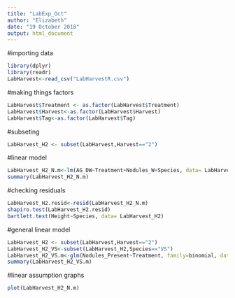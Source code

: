 ---
title: "LabExp_Oct"
author: "Elizabeth"
date: "19 October 2018"
output: html_document
---

#importing data
```{r}
library(dplyr)
library(readr)
LabHarvest<-read_csv("LabHarvestR.csv")
```

#making things factors
```{r}
LabHarvest$Treatment <- as.factor(LabHarvest$Treatment)
LabHarvest$Harvest<-as.factor(LabHarvest$Harvest)
LabHarvest$Tag<-as.factor(LabHarvest$Tag)
```

#subseting 
```{r}
LabHarvest_H2 <- subset(LabHarvest,Harvest=="2")
```

#linear model 
```{r}
LabHarvest_H2_N.m<-lm(AG_DW~Treatment+Nodules_W+Species, data= LabHarvest_H2)
summary(LabHarvest_H2_N.m)
```

#checking residuals 
```{r}
LabHarvest_H2.resid<-resid(LabHarvest_H2_N.m)
shapiro.test(LabHarvest_H2.resid)
bartlett.test(Height~Species, data= LabHarvest_H2)
```

#general linear model 
```{r}
LabHarvest_H2 <- subset(LabHarvest,Harvest=="2")
LabHarvest_H2_VS<-subset(LabHarvest_H2,Species=="VS")
LabHarvest_H2_VS.m<-glm(Nodules_Present~Treatment, family=binomial, data=LabHarvest_H2_VS)
summary(LabHarvest_H2_VS.m)
``` 

#linear assumption graphs 
```{r}
plot(LabHarvest_H2_N.m)
```



